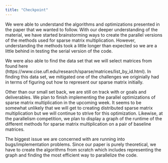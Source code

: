 ```yaml
---
title: "Checkpoint"
---
```


We were able to understand the algorithms and optimizations presented in the paper that we wanted to follow. With our deeper understanding of the material, we have started brainstorming ways to create the parallel versions of the methods used for sparse matrix multiplication. However, understanding the methods took a little longer than expected so we are a little behind in testing the serial version of the code. 

We were also able to find the data set that we will select matrices from found here (https://www.cise.ufl.edu/research/sparse/matrices/list_by_id.html). In finding this data set, we mitigated one of the challenges we originially had in terms of figuring out how to represent our sparse matrix initially. 

Other than our small set back, we are still on track with or goals and deliverables. We plan to finish implementing the parallel optimizations of sparse matrix multiplication in the upcoming week. It seems to be somewhat unlikely that we will get to creating distributed sparse matrix multiplication but we will continue to strive for this optimization. Likewise, at the parallelism competition, we plan to display a graph of the runtime of the different methods for sparse matrix multiplication on a pair of baseline matrices.

The biggest issue we are concerned with are running into bugs/implementation problems. Since our paper is purely theoretical, we have to create the algorithms from scratch which includes representing the graph and finding the most efficient way to parallelize the code.